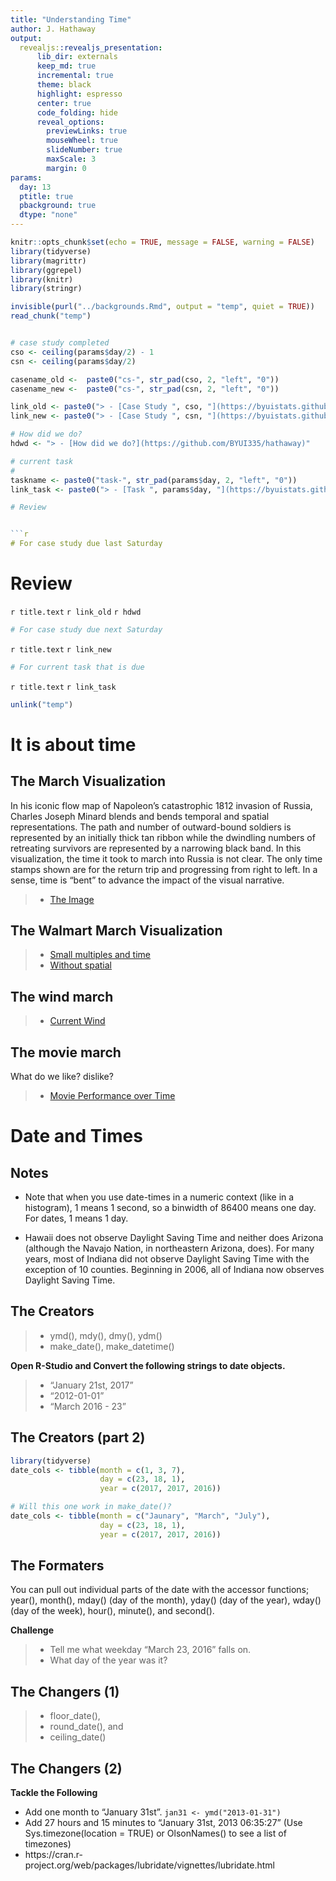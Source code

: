 ```yaml
---
title: "Understanding Time"
author: J. Hathaway
output: 
  revealjs::revealjs_presentation:
      lib_dir: externals
      keep_md: true
      incremental: true
      theme: black
      highlight: espresso
      center: true
      code_folding: hide
      reveal_options:
        previewLinks: true
        mouseWheel: true
        slideNumber: true
        maxScale: 3
        margin: 0
params:
  day: 13
  ptitle: true
  pbackground: true
  dtype: "none"
---
```


```r
knitr::opts_chunk$set(echo = TRUE, message = FALSE, warning = FALSE)
library(tidyverse)
library(magrittr)
library(ggrepel)
library(knitr)
library(stringr)

invisible(purl("../backgrounds.Rmd", output = "temp", quiet = TRUE))
read_chunk("temp")


# case study completed
cso <- ceiling(params$day/2) - 1
csn <- ceiling(params$day/2) 

casename_old <-  paste0("cs-", str_pad(cso, 2, "left", "0"))
casename_new <-  paste0("cs-", str_pad(csn, 2, "left", "0"))

link_old <- paste0("> - [Case Study ", cso, "](https://byuistats.github.io/M335/weekly_projects/", str_replace(casename_old,"-",""), "_details.html)")
link_new <- paste0("> - [Case Study ", csn, "](https://byuistats.github.io/M335/weekly_projects/", str_replace(casename_new,"-",""), "_details.html)")

# How did we do?
hdwd <- "> - [How did we do?](https://github.com/BYUI335/hathaway)"

# current task
# 
taskname <- paste0("task-", str_pad(params$day, 2, "left", "0"))
link_task <- paste0("> - [Task ", params$day, "](https://byuistats.github.io/M335/class_tasks/", str_replace(taskname,"-",""), "_details.html)")

# Review


```r
# For case study due last Saturday
```

# Review

`r title.text`
`r link_old`
`r hdwd`


```r
# For case study due next Saturday
```

`r title.text`
`r link_new`


```r
# For current task that is due
```

`r title.text`
`r link_task`


```r
unlink("temp")
```


# It is about time

## The March Visualization

In his iconic flow map of Napoleon's catastrophic 1812 invasion of Russia, Charles Joseph Minard blends and bends temporal and spatial representations. The path and number of outward-bound soldiers is represented by an initially thick tan ribbon while the dwindling numbers of retreating survivors are represented by a narrowing black band. In this visualization, the time it took to march into Russia is not clear. The only time stamps shown are for the return trip and progressing from right to left. In a sense, time is "bent" to advance the impact of the visual narrative.

> - [The Image](http://uxmag.com/sites/default/files/uploads/whitney-its-about-time/Minard.png)


## The Walmart March Visualization

> - [Small multiples and time](http://excelcharts.com/wp-content/uploads/2012/06/walmart-growth-micromaps1.png)
> - [Without spatial](http://excelcharts.com/wp-content/uploads/2012/06/walmart-reorderable-matrix.png)

## The wind march

> - [Current Wind](http://hint.fm/wind/)

## The movie march

What do we like? dislike?

> - [Movie Performance over Time](http://www.nytimes.com/interactive/2008/02/23/movies/20080223_REVENUE_GRAPHIC.html?_r=0)

# Date and Times

## Notes

- Note that when you use date-times in a numeric context (like in a histogram), 1 means 1 second, so a binwidth of 86400 means one day. For dates, 1 means 1 day.

- Hawaii does not observe Daylight Saving Time and neither does Arizona (although the Navajo Nation, in northeastern Arizona, does). For many years, most of Indiana did not observe Daylight Saving Time with the exception of 10 counties. Beginning in 2006, all of Indiana now observes Daylight Saving Time. 

## The Creators

> - ymd(), mdy(), dmy(), ydm()
> - make_date(), make_datetime()

**Open R-Studio and Convert the following strings to date objects.**

> - "January 21st, 2017"
> - "2012-01-01"
> - "March 2016 - 23"

## The Creators (part 2)


```r
library(tidyverse)
date_cols <- tibble(month = c(1, 3, 7), 
                    day = c(23, 18, 1), 
                    year = c(2017, 2017, 2016))

# Will this one work in make_date()?
date_cols <- tibble(month = c("Jaunary", "March", "July"), 
                    day = c(23, 18, 1), 
                    year = c(2017, 2017, 2016))

```


## The Formaters

You can pull out individual parts of the date with the accessor functions; year(), month(), mday() (day of the month), yday() (day of the year), wday() (day of the week), hour(), minute(), and second().

**Challenge**

> - Tell me what weekday "March 23, 2016" falls on.
> - What day of the year was it?

## The Changers (1)

> - floor_date(), 
> - round_date(), and 
> - ceiling_date()

## The Changers (2)

**Tackle the Following**

- Add one month to "January 31st".  `jan31 <- ymd("2013-01-31")`
- Add 27 hours and 15 minutes to "January 31st, 2013 06:35:27" (Use Sys.timezone(location = TRUE) or OlsonNames() to see a list of timezones)
- https://cran.r-project.org/web/packages/lubridate/vignettes/lubridate.html

